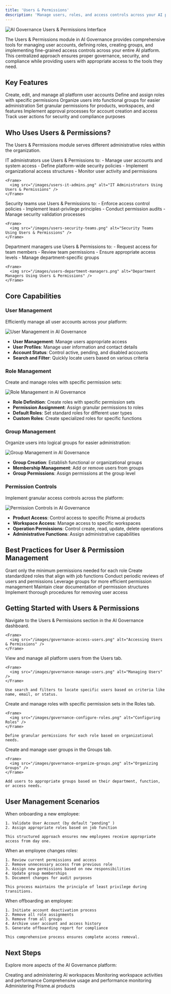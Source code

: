 ```yaml
---
title: 'Users & Permissions'
description: 'Manage users, roles, and access controls across your AI platform'
---
```


<Frame>
  <img src="/images/ai-governance-users-hero.png" alt="AI Governance Users & Permissions Interface" />
</Frame>

The Users & Permissions module in AI Governance provides comprehensive tools for managing user accounts, defining roles, creating groups, and implementing fine-grained access controls across your entire AI platform. This centralized approach ensures proper governance, security, and compliance while providing users with appropriate access to the tools they need.

## Key Features

<CardGroup cols={2}>
  <Card title="User Management" icon="user-gear">
    Create, edit, and manage all platform user accounts
  </Card>
  <Card title="Role-Based Access" icon="shield-check">
    Define and assign roles with specific permissions
  </Card>
  <Card title="Group Management" icon="users-rectangle">
    Organize users into functional groups for easier administration
  </Card>
  <Card title="Permission Controls" icon="key">
    Set granular permissions for products, workspaces, and features
  </Card>
  <Card title="Validation Workflows" icon="clipboard-check">
    Implement approval processes for account creation and access
  </Card>
  <Card title="Activity Monitoring" icon="user-clock">
    Track user actions for security and compliance purposes
  </Card>
</CardGroup>

## Who Uses Users & Permissions?

The Users & Permissions module serves different administrative roles within the organization.

<Tabs>
  <Tab title="IT Administrators">
    IT administrators use Users & Permissions to:
    - Manage user accounts and system access
    - Define platform-wide security policies
    - Implement organizational access structures
    - Monitor user activity and permissions
    
    <Frame>
      <img src="/images/users-it-admins.png" alt="IT Administrators Using Users & Permissions" />
    </Frame>
  </Tab>
  
  <Tab title="Security Teams">
    Security teams use Users & Permissions to:
    - Enforce access control policies
    - Implement least-privilege principles
    - Conduct permission audits
    - Manage security validation processes
    
    <Frame>
      <img src="/images/users-security-teams.png" alt="Security Teams Using Users & Permissions" />
    </Frame>
  </Tab>
  
  
  <Tab title="Department Managers">
    Department managers use Users & Permissions to:
    - Request access for team members
    - Review team permissions
    - Ensure appropriate access levels
    - Manage department-specific groups
    
    <Frame>
      <img src="/images/users-department-managers.png" alt="Department Managers Using Users & Permissions" />
    </Frame>
  </Tab>
</Tabs>

## Core Capabilities

### User Management

Efficiently manage all user accounts across your platform:

<Frame>
  <img src="/images/governance-user-management.png" alt="User Management in AI Governance" />
</Frame>

- **User Management**: Manage users appropriate access
- **User Profiles**: Manage user information and contact details
- **Account Status**: Control active, pending, and disabled accounts
- **Search and Filter**: Quickly locate users based on various criteria

### Role Management

Create and manage roles with specific permission sets:

<Frame>
  <img src="/images/governance-role-management.png" alt="Role Management in AI Governance" />
</Frame>

- **Role Definition**: Create roles with specific permission sets
- **Permission Assignment**: Assign granular permissions to roles
- **Default Roles**: Set standard roles for different user types
- **Custom Roles**: Create specialized roles for specific functions

### Group Management

Organize users into logical groups for easier administration:

<Frame>
  <img src="/images/governance-group-management.png" alt="Group Management in AI Governance" />
</Frame>

- **Group Creation**: Establish functional or organizational groups
- **Membership Management**: Add or remove users from groups
- **Group Permissions**: Assign permissions at the group level

### Permission Controls

Implement granular access controls across the platform:

<Frame>
  <img src="/images/governance-permission-controls.png" alt="Permission Controls in AI Governance" />
</Frame>

- **Product Access**: Control access to specific Prisme.ai products
- **Workspace Access**: Manage access to specific workspaces
- **Operation Permissions**: Control create, read, update, delete operations
- **Administrative Functions**: Assign administrative capabilities

## Best Practices for User & Permission Management

<CardGroup cols={2}>
  <Card title="Least Privilege" icon="lock">
    Grant only the minimum permissions needed for each role
  </Card>
  <Card title="Role Standardization" icon="sitemap">
    Create standardized roles that align with job functions
  </Card>
  <Card title="Regular Audits" icon="magnifying-glass">
    Conduct periodic reviews of users and permissions
  </Card>
  <Card title="Group-Based Access" icon="users">
    Leverage groups for more efficient permission management
  </Card>
  <Card title="Permission Documentation" icon="file-lines">
    Maintain clear documentation of permission structures
  </Card>
  <Card title="Offboarding Processes" icon="user-minus">
    Implement thorough procedures for removing user access
  </Card>
</CardGroup>

## Getting Started with Users & Permissions

<Steps>
  <Step title="Access Users & Permissions">
    Navigate to the Users & Permissions section in the AI Governance dashboard.
    
    <Frame>
      <img src="/images/governance-access-users.png" alt="Accessing Users & Permissions" />
    </Frame>
  </Step>
  
  <Step title="Manage users">
    View and manage all platform users from the Users tab.
    
    <Frame>
      <img src="/images/governance-manage-users.png" alt="Managing Users" />
    </Frame>
    
    Use search and filters to locate specific users based on criteria like name, email, or status.
  </Step>
  
  <Step title="Configure roles">
    Create and manage roles with specific permission sets in the Roles tab.
    
    <Frame>
      <img src="/images/governance-configure-roles.png" alt="Configuring Roles" />
    </Frame>
    
    Define granular permissions for each role based on organizational needs.
  </Step>
  
  <Step title="Organize groups">
    Create and manage user groups in the Groups tab.
    
    <Frame>
      <img src="/images/governance-organize-groups.png" alt="Organizing Groups" />
    </Frame>
    
    Add users to appropriate groups based on their department, function, or access needs.
  </Step>
</Steps>

## User Management Scenarios

<Tabs>
  <Tab title="New Employee Onboarding">
    When onboarding a new employee:
    
    1. Validate User Account (by default "pending" )
    2. Assign appropriate roles based on job function
    
    This structured approach ensures new employees receive appropriate access from day one.
  </Tab>
  
  <Tab title="Role Changes">
    When an employee changes roles:
    
    1. Review current permissions and access
    2. Remove unnecessary access from previous role
    3. Assign new permissions based on new responsibilities
    4. Update group memberships
    5. Document changes for audit purposes
    
    This process maintains the principle of least privilege during transitions.
  </Tab>
  
  
  <Tab title="Employee Offboarding">
    When offboarding an employee:
    
    1. Initiate account deactivation process
    2. Remove all role assignments
    3. Remove from all groups
    4. Archive user account and access history
    5. Generate offboarding report for compliance
    
    This comprehensive process ensures complete access removal.
  </Tab>
</Tabs>

## Next Steps

Explore more aspects of the AI Governance platform:

<CardGroup cols={2}>
  <Card
    title="Workspace Management"
    icon="folder-tree"
    href="workspaces-management"
  >
    Creating and administering AI workspaces
  </Card>
  <Card
    title="Workspace Observability"
    icon="magnifying-glass-chart"
    href="workspaces-observability"
  >
    Monitoring workspace activities and performance
  </Card>
  <Card
    title="Analytics"
    icon="chart-line"
    href="analytics"
  >
    Comprehensive usage and performance monitoring
  </Card>
  <Card
    title="Products Management"
    icon="cubes"
    href="products-template-management"
  >
    Administering Prisme.ai products
  </Card>
</CardGroup>